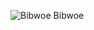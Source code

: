 ![Bibwoe](https://res.cloudinary.com/mansbooks/image/upload/c_scale,q_100,w_30/v1634926637/bibwoe/prayer.webp) Bibwoe
